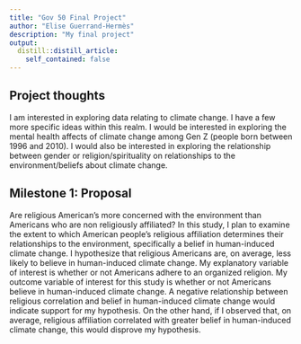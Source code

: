```yaml
---
title: "Gov 50 Final Project"
author: "Elise Guerrand-Hermès"
description: "My final project"
output:
  distill::distill_article:
    self_contained: false
---
```


## Project thoughts

I am interested in exploring data relating to climate change. I have a few more specific ideas within this realm. I would be interested in exploring the mental health affects of climate change among Gen Z (people born between 1996 and 2010). I would also be interested in exploring the relationship between gender or religion/spirituality on relationships to the environment/beliefs about climate change. 

## Milestone 1: Proposal 

Are religious American's more concerned with the environment than Americans who are non religiously affiliated? In this study, I plan to examine the extent to which American people's religious affiliation determines their relationships to the environment, specifically a belief in human-induced climate change. I hypothesize that religious Americans are, on average, less likely to believe in human-induced climate change. My explanatory variable of interest is whether or not Americans adhere to an organized religion. My outcome variable of interest for this study is whether or not Americans believe in human-induced climate change. A negative relationship between religious correlation and belief in human-induced climate change would indicate support for my hypothesis. On the other hand, if I observed that, on average, religious affiliation correlated with greater belief in human-induced climate change, this would disprove my hypothesis. 
